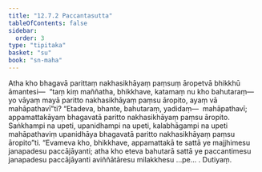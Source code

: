 ```yaml
---
title: "12.7.2 Paccantasutta"
tableOfContents: false
sidebar:
  order: 3
type: "tipitaka"
basket: "su"
book: "sn-maha"
---
```



<DynamicBreadcrumb />

<Division number="1132" book="sn-maha" bookNo="14" page="404">

<Paragraph number="2437" book="sn-maha">
Atha kho bhagavā parittaṃ nakhasikhāyaṃ paṃsuṃ āropetvā bhikkhū āmantesi—  “taṃ kiṃ maññatha, bhikkhave, katamaṃ nu kho bahutaraṃ—  yo vāyaṃ mayā paritto nakhasikhāyaṃ paṃsu āropito, ayaṃ vā mahāpathavī”ti? “Etadeva, bhante, bahutaraṃ, yadidaṃ—  mahāpathavī; appamattakāyaṃ bhagavatā paritto nakhasikhāyaṃ paṃsu āropito. Saṅkhampi na upeti, upanidhampi na upeti, kalabhāgampi na upeti mahāpathaviṃ upanidhāya bhagavatā paritto nakhasikhāyaṃ paṃsu āropito”ti.
</Paragraph>

<Paragraph number="2438" book="sn-maha">
“Evameva kho, bhikkhave, appamattakā te sattā ye majjhimesu janapadesu paccājāyanti; atha kho eteva bahutarā sattā ye paccantimesu janapadesu paccājāyanti aviññātāresu milakkhesu …pe… .

</Paragraph>
</Division>

<Paragraph number="2439" type="center" book="sn-maha">
Dutiyaṃ.
</Paragraph>